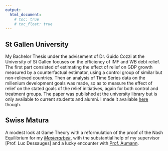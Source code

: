 ```yaml
---
output:
  html_document: 
    # toc: true
    # toc_float: true
---
```


<link rel="stylesheet" href="styles.css" type="text/css">

## St Gallen University

My Bachelor Thesis under the advisement of Dr. Guido Cozzi at the University of St Gallen focuses on the efficiency of IMF and WB debt relief. The first part consisted of estimating the effect of relief on GDP growth measured by a counterfactual estimator, using a control group of similar but non-relieved countries. Then an analysis of Time Series data on the millenium development goals was made, so as to measure the effect of relief on the stated goals of the relief initiatives, again for both control and treatment groups. The paper was published at the university library but is only available to current students and alumni. I made it available [here](./files/Debt_Relief_Efficiency.pdf) though.

## Swiss Matura

A modest look at Game Theory with a reformulation of the proof of the Nash Equilibrium for my [*Masterarbeit*](./files/TM_BENEDICT_Garbiel.pdf), with the substantial help of my supervisor [Prof. Luc Dessauges] and a lucky encounter with [Prof. Aumann](https://en.wikipedia.org/wiki/Robert_Aumann).
